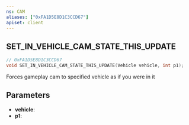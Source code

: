 ```yaml
---
ns: CAM
aliases: ["0xFA1D5E8D1C3CCD67"]
apiset: client
---
```

## SET_IN_VEHICLE_CAM_STATE_THIS_UPDATE

```c
// 0xFA1D5E8D1C3CCD67
void SET_IN_VEHICLE_CAM_STATE_THIS_UPDATE(Vehicle vehicle, int p1);
```

Forces gameplay cam to specified vehicle as if you were in it

## Parameters
* **vehicle**:
* **p1**: